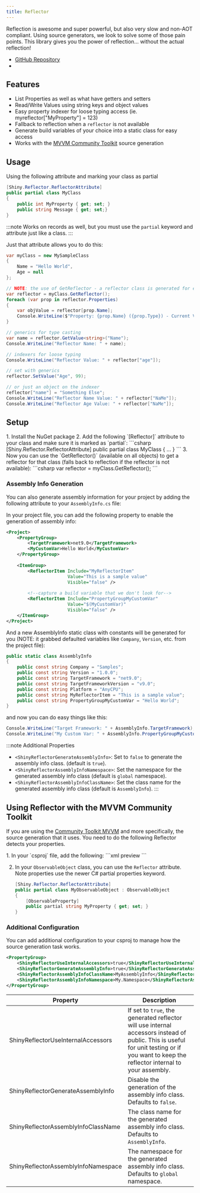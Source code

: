 ```yaml
---
title: Reflector
---
```


Reflection is awesome and super powerful, but also very slow and non-AOT compliant. Using source generators, we look to solve some of those pain points.
This library gives you the power of reflection... without the actual reflection!

- [GitHub Repository](https://github.com/shinyorg/reflector)
- <NugetBadge name="Shiny.Reflector" />

## Features
- List Properties as well as what have getters and setters 
- Read/Write Values using string keys and object values
- Easy property indexer for loose typing access (ie. myreflector["MyProperty"] = 123)
- Fallback to reflection when a `reflector` is not available
- Generate build variables of your choice into a static class for easy access
- Works with the [MVVM Community Toolkit](https://learn.microsoft.com/en-us/dotnet/communitytoolkit/mvvm/) source generation

## Usage

Using the following attribute and marking your class as partial
```csharp
[Shiny.Reflector.ReflectorAttribute]
public partial class MyClass
{
    public int MyProperty { get; set; }
    public string Message { get; set;}
}
```

:::note
Works on records as well, but you must use the `partial` keyword and attribute just like a class.
:::

Just that attribute allows you to do this:

```csharp
var myClass = new MySampleClass
{
    Name = "Hello World",
    Age = null
};

// NOTE: the use of GetReflector - a reflector class is generated for each class marked with the ReflectorAttribute
var reflector = myClass.GetReflector();
foreach (var prop in reflector.Properties) 
{
    var objValue = reflector[prop.Name];
    Console.WriteLine($"Property: {prop.Name} ({prop.Type}) - Current Value: {objValue}");
}

// generics for type casting
var name = reflector.GetValue<string>("Name");
Console.WriteLine("Reflector Name: " + name);

// indexers for loose typing
Console.WriteLine("Reflector Value: " + reflector["age"]);

// set with generics
reflector.SetValue("Age", 99);

// or just an object on the indexer
reflector["name"] = "Something Else";
Console.WriteLine("Reflector Name Value: " + reflector["NaMe"]);
Console.WriteLine("Reflector Age Value: " + reflector["NaMe"]);
```

## Setup

<Steps>
1. Install the NuGet package <NugetBadge name="Shiny.Reflector" showLabel={true} />
2. Add the following `[Reflector]` attribute to your class and make sure it is marked as `partial`:
   ```csharp
   [Shiny.Reflector.ReflectorAttribute]
   public partial class MyClass { ... }
   ```
3. Now you can use the `GetReflector()` (available on all objects) to get a reflector for that class (falls back to reflection if the reflector is not available):
   ```csharp
   var reflector = myClass.GetReflector();
   ```
</Steps>

### Assembly Info Generation

You can also generate assembly information for your project by adding the following attribute to your `AssemblyInfo.cs` file:

In your project file, you can add the following property to enable the generation of assembly info:
```xml
<Project>
    <PropertyGroup>
        <TargetFramework>net9.0</TargetFramework>
        <MyCustomVar>Hello World</MyCustomVar>
    </PropertyGroup>
    
    <ItemGroup>
        <ReflectorItem Include="MyReflectorItem" 
                       Value="This is a sample value" 
                       Visible="false" />
        
        <!--capture a build variable that we don't look for-->
        <ReflectorItem Include="PropertyGroupMyCustomVar" 
                       Value="$(MyCustomVar)" 
                       Visible="false" />
    </ItemGroup>
</Project>
```

And a new AssemblyInfo static class with constants will be generated for you (NOTE: it grabbed defaulted variables like `Company`, `Version`, etc. from the project file):

```csharp
public static class AssemblyInfo
{
    public const string Company = "Samples";
    public const string Version = "1.0.0";
    public const string TargetFramework = "net9.0";
    public const string TargetFrameworkVersion = "v9.0";
    public const string Platform = "AnyCPU";
    public const string MyReflectorItem = "This is a sample value";
    public const string PropertyGroupMyCustomVar = "Hello World";
}

```

and now you can do easy things like this:

```csharp
Console.WriteLine("Target Framework: " + AssemblyInfo.TargetFramework);
Console.WriteLine("My Custom Var: " + AssemblyInfo.PropertyGroupMyCustomVar);
```

:::note
Additional Properties
- `<ShinyReflectorGenerateAssemblyInfo>`: Set to `false` to generate the assembly info class. (default is `true`).
- `<ShinyReflectorAssemblyInfoNamespace>`: Set the namespace for the generated assembly info class (default is `global` namespace).
- `<ShinyReflectorAssemblyInfoClassName>`: Set the class name for the generated assembly info class (default is `AssemblyInfo`).
:::

## Using Reflector with the MVVM Community Toolkit

If you are using the [Community Toolkit MVVM](https://learn.microsoft.com/en-us/dotnet/communitytoolkit/mvvm/) and more specifically, the source generation that it uses. You need to do the following Reflector detects your properties.

<Steps>
1. In your `csproj` file, add the following:
    ```xml
    <PropertyGroup>
        <LangVersion>preview</LangVersion>
    </PropertyGroup>
    ```

2. In your `ObservableObject` class, you can use the `Reflector` attribute.  Note properties use the newer C# partial properties keyword.
    ```csharp
    [Shiny.Reflector.ReflectorAttribute]
    public partial class MyObservableObject : ObservableObject
    {
        [ObservableProperty]
        public partial string MyProperty { get; set; }
    }
    ```
</Steps>

### Additional Configuration

You can add additional configuration to your csproj to manage how the source generation task works.

```xml
<PropertyGroup>
    <ShinyReflectorUseInternalAccessors>true</ShinyReflectorUseInternalAccessors>
    <ShinyReflectorGenerateAssemblyInfo>true</ShinyReflectorGenerateAssemblyInfo>
    <ShinyReflectorAssemblyInfoClassName>MyAssemblyInfo</ShinyReflectorAssemblyInfoClassName>
    <ShinyReflectorAssemblyInfoNamespace>My.Namespace</ShinyReflectorAssemblyInfoNamespace>
</PropertyGroup>
```

|Property|Description|
|---|---|
|ShinyReflectorUseInternalAccessors|If set to `true`, the generated reflector will use internal accessors instead of public.  This is useful for unit testing or if you want to keep the reflector internal to your assembly.|
|ShinyReflectorGenerateAssemblyInfo|Disable the generation of the assembly info class.  Defaults to `false`.|
|ShinyReflectorAssemblyInfoClassName|The class name for the generated assembly info class.  Defaults to `AssemblyInfo`.|
|ShinyReflectorAssemblyInfoNamespace|The namespace for the generated assembly info class.  Defaults to `global` namespace.|